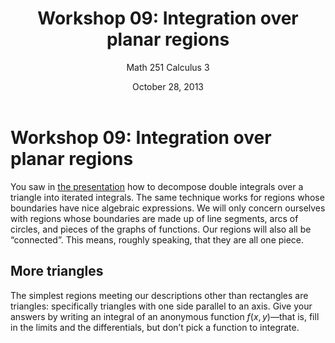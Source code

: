 % Workshop 09: Integration over planar regions
% Math 251 Calculus 3
% October 28, 2013

# Workshop 09: Integration over planar regions

You saw in [the presentation][d13] how to decompose double integrals over a triangle into iterated integrals. The same technique works for regions whose boundaries have nice algebraic expressions. We will only concern ourselves with regions whose boundaries are made up of line segments, arcs of circles, and pieces of the graphs of functions. Our regions will also all be "connected". This means, roughly speaking, that they are all one piece.

## More triangles

The simplest regions meeting our descriptions other than rectangles are triangles: specifically triangles with one side parallel to an axis. Give your answers by writing an integral of an anonymous function $f(x,y)$---that is, fill in the limits and the differentials, but don't pick a function to integrate.

\begin{questions}

\question For each triangle, find the limits of an iterated integral in each of the possible orders of integration. Draw \emph{big, beautiful pictures}.

\begin{parts}

\part The triangle with vertices $(-1,2)$, $(2, 2)$, and $(-1, -2)$.
\begin{solution}
    The edges of the triangle are segments lying in the lines $x = -1$, $y = 2$, and (by a quick calculation) $y - 2 = (4/3)(x - 2)$, or $3y - 6 = 4x - 8$, or $4x - 3y = 2$. If we integrate $dy \; dx$, we are using vertical segments. Evidently, these segments range from $x = -1$ to $x = 2$. The segment at $x$ has least height $4x/3 - 2/3$ and greatest height $2$. Thus, our integral would have the form
    \begin{equation*}
        \int_{-1}^2 \int_{4x/3-2/3}^{2} f(x,y) \; dy \; dx.
    \end{equation*}
    On the other hand, if we integrate using horizontal segments, the order of integration is $dx \; dy$. The segments lie between $y = -2$ and $y = 2$, and the segment at height $y$ has left endpoint $-1$ and right endpoint $(2-3y)/4 = 1/2 - 3y/4$. Thus, the integral should be
    \begin{equation*}
        \int_{-2}^2 \int_{-1}^{1/2-3y/4} f(x,y) \; dx \; dy.
    \end{equation*}
\end{solution}

\part The triangle with vertices $(-1, 2)$, $(-1, -1)$, and $(1,1)$.
\begin{solution}
    In this problem, each order of integration presents a different challenge. Let us first identify the bounding curves. These are $x = -1$, $y = x$, and $y - 1 = (-1/2)(x-1)$. This last is equivalent to the more convenient $x + 2y = 3$.

    If we use vertical segments, it is clear from a picture that the segments lie between $x = -1$ and $x = 1$. The bottom endpoint of the segment at $x$ is thus $x$, while he top endpoint is $3/2 - x/2$. Putting this together, we write
    \begin{equation*}
        \int_{-1}^{1} \int_{x}^{3/2-x/2} f(x,y) \; dy \; dx.
    \end{equation*}
    For the other order of integration, we have horizontal segments living between $y = -1$ and $y = 2$. The segment at height $y$ evidently has its left endpoint at $x = -1$, but the right endpoint is troublesome. We will need to use two integrals, because if $y > 1$, the right endpoint lies on the line $x + 2y = 3$, while if $y < 1$, the right endpoint lies on the line $y = x$. We obtain
    \begin{equation*}
        \int_{-1}^1 \int_{-1}^{x} f(x,y) \; dx \; dy + \int_{1}^2 \int_{-1}^{3-2y} f(x,y) \; dx \; dy. 
    \end{equation*}
    It is not unusual for one order of integration to be easier. Here, the shape of the boundary gives us a natural preference for the $dy \; dx$ order, because it allows us to use a single iterated integral.
\end{solution}
\part The triangle with verticles $(-1, -1)$, $(3, -1)$, and $(0,2)$. 
\begin{solution}
    This is similar to the previous problem. The bounding curves are $y = -1$, $3x - y = -2$, and $x+y = 2$. With horizontal segments we obtain
    \begin{equation*}
        \int_{-1}^{2}\int_{y/3-2/3}^{2-y} f(x,y) \; dx \; dy,
    \end{equation*}
    and with vertical ones we get
    \begin{equation*}
        \int_{-1}^{0} \int_{-1}^{3x+2} f(x,y) \; dy \; dx + \int_{0}^{3} \int_{-1}^{2-x} f(x,y) \; dy \; dx.
    \end{equation*}
\end{solution}
\end{parts}

\subsection{Regions with curved boundaries}

\question Let $R$ be the region whose boundary is the lines $y = 0$ and $x = 2$ and the parabola $x = y^2$. Find limits for iterated integrals over $R$ in both orders.
\begin{solution}
    This is not very different from the triangle examples. Using vertical segments, we get
    \begin{equation*}
        \int_{0}^{2} \int_{0}^{\sqrt{x}} f(x,y) \; dy \; dx,
    \end{equation*}
    while horizontal segments yield
    \begin{equation*}
        \int_{0}^{\sqrt{2}} \int_{y^2}^{2} f(x,y) \; dx \; dy.
    \end{equation*}
\end{solution}

\question Let $U$ and $L$ be the parts of the unit disk that fall in the upper and lower half-planes, respectively. Find limits for iterated integrals over $U$ and $L$, in both orders.

\begin{solution}
    In each case the better order is $dy \; dx$. For $U$ we find
    \begin{align*}
        \int_{-1}^{1} \int_{0}^{\sqrt{1-x^2}} f(x,y) \; dy &\; dx, \quad \text{or equivalently} \\
        \int_{0}^{1} \int_{-\sqrt{1-y^2}}^{\sqrt{1-y^2}} f(x,y) \; dx &\; dy.
    \end{align*}
    Similarly, for $L$ we find 
    \begin{align*}
        \int_{-1}^{1} \int_{-\sqrt{1-x^2}}^{0} f(x,y) \; dy &\; dx, \quad \text{or equivalently} \\
        \int_{-1}^{0} \int_{-\sqrt{1-y^2}}^{\sqrt{1-y^2}} f(x,y) \; dx &\; dy.
    \end{align*}
\end{solution}

\question Let $\mathbf{D}$ be the unit disk. Find limits for iterated integrals over $\mathbf{D}$ in both orders. (Use your answers to the previous part.)

\begin{solution}
    Here, both orders are equally inconvenient, and not much different. We have
    \begin{align*}
        \int_{-1}^{1} \int_{-\sqrt{1-x^2}}^{\sqrt{1-x^2}} f(x,y) \; dy &\; dx, \\
        \int_{-1}^{1} \int_{-\sqrt{1-y^2}}^{\sqrt{1-y^2}} f(x,y) \; dx &\; dy.
    \end{align*}
\end{solution}

\subsection{When order matters}

\question Let $C$ be the circular cap consisting of those points of $\mathbf{D}$ whose $x$-coordinates are at least $-1/2$. Draw $C$, and try to find limits for an iterated integral over it in one or the other order. Does it make a difference which order you choose?

\begin{solution}
    Here, the $dy \; dx$ order seems easier, because there is only one type of segment. We modify the integral from the previous part:
    \begin{equation*}
        \int_{-1/2}^{1} \int_{-\sqrt{1-x^2}}^{\sqrt{1-x^2}} f(x,y) \; dy \; dx    
    \end{equation*}
    In the $dx \; dy$ order, this is much more difficult, because there are three kinds of segments.
\end{solution}

\question Let $S$ be the parabolic sector whose boundary is the parabola $y = x^2$ and the line $y = x + 2$. 

\begin{parts}

    \part Find limits for an iterated integral over $S$ in the order $dy \; dx$.

    \begin{solution}
        All the segments begin on the parabola and end on the line, so we have
        \begin{equation*}
        \int_{-1}^{2} \int_{x^2}^{x+2} f(x,y) \; dy \; dx.
        \end{equation*}
    \end{solution}

    \part Find limits for an iterated integral over $S$ in the order $dx \; dy$.

    \begin{solution}
        Here, there are two kinds of segments. Segments with $y > 1$ begin on the line and end on the parabola:
        \begin{equation*}
            \int_{1}^{4} \int_{y-2}^{\sqrt{y}} f(x,y) \; dx \; dy
        \end{equation*}
        On the other hand, segments with $y < 1$ both begin and end on the parabola.
        \begin{equation*}
            \int_{0}^{1} \int_{-\sqrt{y}}^{\sqrt{y}} f(x,y) dx \; dy
        \end{equation*}
    \end{solution}
\end{parts}

\end{questions}

[d13]: ../../decks/13/Deck.pdf